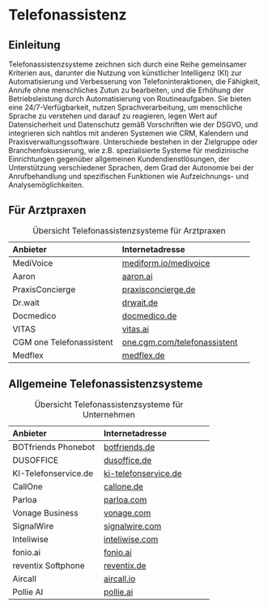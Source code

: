 # Telefonassistenz

## Einleitung

Telefonassistenzsysteme zeichnen sich durch eine Reihe gemeinsamer Kriterien aus, darunter die Nutzung von künstlicher Intelligenz (KI) zur Automatisierung und Verbesserung von Telefoninteraktionen, die Fähigkeit, Anrufe ohne menschliches Zutun zu bearbeiten, und die Erhöhung der Betriebsleistung durch Automatisierung von Routineaufgaben. Sie bieten eine 24/7-Verfügbarkeit, nutzen Sprachverarbeitung, um menschliche Sprache zu verstehen und darauf zu reagieren, legen Wert auf Datensicherheit und Datenschutz gemäß Vorschriften wie der DSGVO, und integrieren sich nahtlos mit anderen Systemen wie CRM, Kalendern und Praxisverwaltungssoftware. Unterschiede bestehen in der Zielgruppe oder Branchenfokussierung, wie z.B. spezialisierte Systeme für medizinische Einrichtungen gegenüber allgemeinen Kundendienstlösungen, der Unterstützung verschiedener Sprachen, dem Grad der Autonomie bei der Anrufbehandlung und spezifischen Funktionen wie Aufzeichnungs- und Analysemöglichkeiten.

## Für Arztpraxen

|  Anbieter                  |  Internetadresse                |
|:---------------------------|:--------------------------------|
| MediVoice                  | [mediform.io/medivoice](https://mediform.io/medivoice/) |
| Aaron                      | [aaron.ai](https://aaron.ai)                        |
| PraxisConcierge            | [praxisconcierge.de](https://praxisconcierge.de)              |
| Dr.wait                    | [drwait.de](https://drwait.de)                       |
| Docmedico                  | [docmedico.de](https://docmedico.de)                    |
| VITAS                      | [vitas.ai](https://vitas.ai)                        |
| CGM one Telefonassistent | [one.cgm.com/telefonassistent](https://one.cgm.com/telefonassistent) |
| Medflex | [medflex.de](https://medflex.de/) |

: Übersicht Telefonassistenzsysteme für Arztpraxen

## Allgemeine Telefonassistenzsysteme

|  Anbieter                  |  Internetadresse                |
|:---------------------------|:--------------------------------|
| BOTfriends Phonebot        | [botfriends.de](https://botfriends.de)                   |
| DUSOFFICE                  | [dusoffice.de](https://dusoffice.de)                    |
| KI-Telefonservice.de       | [ki-telefonservice.de](https://ki-telefonservice.de)            |
| CallOne                    | [callone.de](https://callone.de)                      |
| Parloa                     | [parloa.com](https://parloa.com)                      |
| Vonage Business            | [vonage.com](https://vonage.com)                      |
| SignalWire                 | [signalwire.com](https://signalwire.com)                  |
| Inteliwise                 | [inteliwise.com](https://inteliwise.com)                  |
| fonio.ai                   | [fonio.ai](https://fonio.ai)                        |
| reventix Softphone         | [reventix.de](https://reventix.de)                     |
| Aircall                    | [aircall.io](https://aircall.io)                      |
| Pollie AI                  | [pollie.ai](https://pollie.ai)                       |

: Übersicht Telefonassistenzsysteme für Unternehmen
